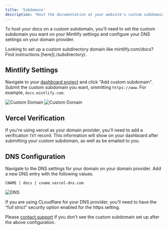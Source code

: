```yaml
---
title: 'Subdomain'
description: "Host the documentation at your website's custom subdomain"
---
```


To host your docs on a custom subdomain, you'll need to set the custom subdomain you want on your Mintlify settings and configure your DNS settings on your domain provider.

<Info>
  Looking to set up a custom subdirectory domain like mintlify.com/docs? Find
  instructions [here](./subdirectory).
</Info>

## Mintlify Settings

Navigate to your [dashboard project](https://dashboard.mintlify.com) and click "Add custom subdomain". Submit the custom subdomain you want, ommitting `https://www`. For example, `docs.mintlify.com`.

<Frame>
  <img
    alt="Custom Domain"
    className="block dark:hidden"
    src="/images/add-custom-domain-light.png"
  />
  <img
    alt="Custom Domain"
    className="hidden dark:block"
    src="/images/add-custom-domain-dark.png"
  />
</Frame>

## Vercel Verification

If you're using vercel as your domain provider, you'll need to add a verification `TXT` record. This information will show on your dashboard after submitting your custom subdomain, as well as be emailed to you.

## DNS Configuration

Navigate to the DNS settings for your domain on your domain provider. Add a new DNS entry with the following values.

```
CNAME | docs | cname.vercel-dns.com
```

<Frame>
  <img alt="DNS" src="https://mintlify-assets.b-cdn.net/mintlify-dns.png" />
</Frame>

If you are using CLoudflare for your DNS provider, you'll need to have the “full strict” security option enabled for the https setting.

Please [contact support](mailto:hi@mintlify.com) if you don't see the custom subdomain set up after the above configuration.
